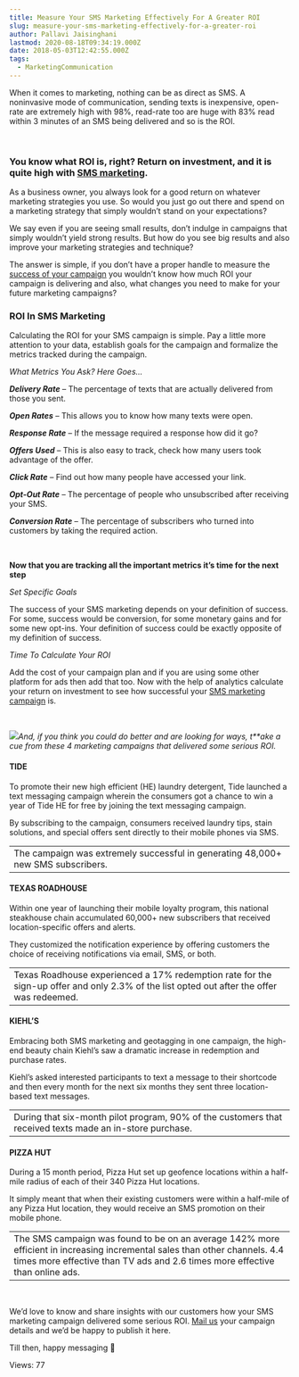 ```yaml
---
title: Measure Your SMS Marketing Effectively For A Greater ROI
slug: measure-your-sms-marketing-effectively-for-a-greater-roi
author: Pallavi Jaisinghani
lastmod: 2020-08-18T09:34:19.000Z
date: 2018-05-03T12:42:55.000Z
tags:
  - MarketingCommunication
---
```


When it comes to marketing, nothing can be as direct as SMS. A noninvasive mode of communication, sending texts is inexpensive, open-rate are extremely high with 98%, read-rate too are huge with 83% read within 3 minutes of an SMS being delivered and so is the ROI.


 


### **You know what ROI is, right? Return on investment, and it is quite high with [SMS marketing](https://msg91.com/signup).**


As a business owner, you always look for a good return on whatever marketing strategies you use. So would you just go out there and spend on a marketing strategy that simply wouldn’t stand on your expectations? 


We say even if you are seeing small results, don’t indulge in campaigns that simply wouldn’t yield strong results. But how do you see big results and also improve your marketing strategies and technique? 


The answer is simple, if you don’t have a proper handle to measure the [success of your campaign](https://msg91.com/sms-campaign/) you wouldn’t know how much ROI your campaign is delivering and also, what changes you need to make for your future marketing campaigns?


### **ROI In SMS Marketing**


Calculating the ROI for your SMS campaign is simple. Pay a little more attention to your data, establish goals for the campaign and formalize the metrics tracked during the campaign.


*What Metrics You Ask? Here Goes…*


***Delivery Rate*** – The percentage of texts that are actually delivered from those you sent.


***Open Rates*** – This allows you to know how many texts were open.


***Response Rate*** – If the message required a response how did it go?


***Offers Used*** – This is also easy to track, check how many users took advantage of the offer.


***Click Rate*** – Find out how many people have accessed your link.


***Opt-Out Rate*** – The percentage of people who unsubscribed after receiving your SMS.


***Conversion Rate*** – The percentage of subscribers who turned into customers by taking the required action.


 


**Now that you are tracking all the important metrics it’s time for the next step**


*Set Specific Goals*


The success of your SMS marketing depends on your definition of success. For some, success would be conversion, for some monetary gains and for some new opt-ins. Your definition of success could be exactly opposite of my definition of success.


*Time To Calculate Your ROI*


Add the cost of your campaign plan and if you are using some other platform for ads then add that too. Now with the help of analytics calculate your return on investment to see how successful your [SMS marketing campaign](https://msg91.com/sms-campaign/) is. 


 


![](https://images-msg91.s3.ap-south-1.amazonaws.com/content/images/wordpress/blame.jpg)*And, if you think you could do better and are looking for ways, t**ake a cue from these 4 marketing campaigns that delivered some serious ROI.*


#### **TIDE**


To promote their new high efficient (HE) laundry detergent, Tide launched a text messaging campaign wherein the consumers got a chance to win a year of Tide HE for free by joining the text messaging campaign. 


By subscribing to the campaign, consumers received laundry tips, stain solutions, and special offers sent directly to their mobile phones via SMS.




|  |
| --- |
| The campaign was extremely successful in generating 48,000+ new SMS subscribers. |


#### **TEXAS ROADHOUSE**


Within one year of launching their mobile loyalty program, this national steakhouse chain accumulated 60,000+ new subscribers that received location-specific offers and alerts. 


They customized the notification experience by offering customers the choice of receiving notifications via email, SMS, or both.




|  |
| --- |
| Texas Roadhouse experienced a 17% redemption rate for the sign-up offer and only 2.3% of the list opted out after the offer was redeemed. |


#### **KIEHL’S**


Embracing both SMS marketing and geotagging in one campaign, the high-end beauty chain Kiehl’s saw a dramatic increase in redemption and purchase rates.


Kiehl’s asked interested participants to text a message to their shortcode and then every month for the next six months they sent three location-based text messages.




|  |
| --- |
| During that six-month pilot program, 90% of the customers that received texts made an in-store purchase. |


#### **PIZZA HUT**


During a 15 month period, Pizza Hut set up geofence locations within a half-mile radius of each of their 340 Pizza Hut locations. 


It simply meant that when their existing customers were within a half-mile of any Pizza Hut location, they would receive an SMS promotion on their mobile phone.




|  |
| --- |
| The SMS campaign was found to be on an average 142% more efficient in increasing incremental sales than other channels. 4.4 times more effective than TV ads and 2.6 times more effective than online ads. |


 


We’d love to know and share insights with our customers how your SMS marketing campaign delivered some serious ROI. [Mail us](https://msg91.com/contact) your campaign details and we’d be happy to publish it here.


Till then, happy messaging 🙂


 Views: 77


